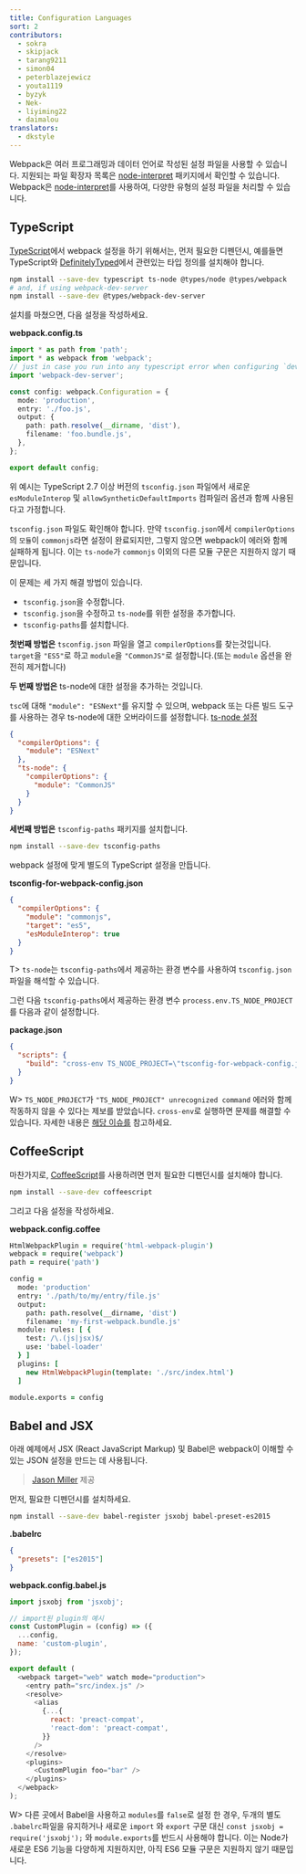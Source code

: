 ```yaml
---
title: Configuration Languages
sort: 2
contributors:
  - sokra
  - skipjack
  - tarang9211
  - simon04
  - peterblazejewicz
  - youta1119
  - byzyk
  - Nek-
  - liyiming22
  - daimalou
translators:
  - dkstyle
---
```


Webpack은 여러 프로그래밍과 데이터 언어로 작성된 설정 파일을 사용할 수 있습니다. 지원되는 파일 확장자 목록은 [node-interpret](https://github.com/gulpjs/interpret) 패키지에서 확인할 수 있습니다. Webpack은 [node-interpret](https://github.com/gulpjs/interpret)를 사용하여, 다양한 유형의 설정 파일을 처리할 수 있습니다.

## TypeScript

[TypeScript](http://www.typescriptlang.org/)에서 webpack 설정을 하기 위해서는, 먼저 필요한 디펜던시, 예를들면 TypeScript와 [DefinitelyTyped](https://definitelytyped.org/)에서 관련있는 타입 정의를 설치해야 합니다.

```bash
npm install --save-dev typescript ts-node @types/node @types/webpack
# and, if using webpack-dev-server
npm install --save-dev @types/webpack-dev-server
```

설치를 마쳤으면, 다음 설정을 작성하세요.

**webpack.config.ts**

```typescript
import * as path from 'path';
import * as webpack from 'webpack';
// just in case you run into any typescript error when configuring `devServer`
import 'webpack-dev-server';

const config: webpack.Configuration = {
  mode: 'production',
  entry: './foo.js',
  output: {
    path: path.resolve(__dirname, 'dist'),
    filename: 'foo.bundle.js',
  },
};

export default config;
```

위 예시는 TypeScript 2.7 이상 버전의 `tsconfig.json` 파일에서 새로운 `esModuleInterop` 및 `allowSyntheticDefaultImports` 컴파일러 옵션과 함께 사용된다고 가정합니다.

`tsconfig.json` 파일도 확인해야 합니다. 만약 `tsconfig.json`에서 `compilerOptions`의 `모듈`이 `commonjs`라면 설정이 완료되지만, 그렇지 않으면 webpack이 에러와 함께 실패하게 됩니다. 이는 `ts-node`가 `commonjs` 이외의 다른 모듈 구문은 지원하지 않기 때문입니다.

이 문제는 세 가지 해결 방법이 있습니다.

- `tsconfig.json`을 수정합니다.
- `tsconfig.json`을 수정하고 `ts-node`를 위한 설정을 추가합니다.
- `tsconfig-paths`를 설치합니다.

**첫번째 방법은** `tsconfig.json` 파일을 열고 `compilerOptions`를 찾는것입니다. `target`을 `"ES5"`로 하고 `module`을 `"CommonJS"`로 설정합니다.(또는 `module` 옵션을 완전히 제거합니다)

**두 번째 방법은** ts-node에 대한 설정을 추가하는 것입니다.

`tsc`에 대해 `"module": "ESNext"`를 유지할 수 있으며, webpack 또는 다른 빌드 도구를 사용하는 경우 ts-node에 대한 오버라이드를 설정합니다. [ts-node 설정](https://typestrong.org/ts-node/docs/imports/)

```json
{
  "compilerOptions": {
    "module": "ESNext"
  },
  "ts-node": {
    "compilerOptions": {
      "module": "CommonJS"
    }
  }
}
```

**세번째 방법은** `tsconfig-paths` 패키지를 설치합니다.

```bash
npm install --save-dev tsconfig-paths
```

webpack 설정에 맞게 별도의 TypeScript 설정을 만듭니다.

**tsconfig-for-webpack-config.json**

```json
{
  "compilerOptions": {
    "module": "commonjs",
    "target": "es5",
    "esModuleInterop": true
  }
}
```

T> `ts-node`는 `tsconfig-paths`에서 제공하는 환경 변수를 사용하여 `tsconfig.json` 파일을 해석할 수 있습니다.

그런 다음 `tsconfig-paths`에서 제공하는 환경 변수 `process.env.TS_NODE_PROJECT`를 다음과 같이 설정합니다.

**package.json**

```json
{
  "scripts": {
    "build": "cross-env TS_NODE_PROJECT=\"tsconfig-for-webpack-config.json\" webpack"
  }
}
```

W> `TS_NODE_PROJECT`가 `"TS_NODE_PROJECT" unrecognized command` 에러와 함께 작동하지 않을 수 있다는 제보를 받았습니다. `cross-env`로 실행하면 문제를 해결할 수 있습니다. 자세한 내용은 [해당 이슈를](https://github.com/webpack/webpack.js.org/issues/2733) 참고하세요.

## CoffeeScript

마찬가지로, [CoffeeScript](https://coffeescript.org/)를 사용하려면 먼저 필요한 디펜던시를 설치해야 합니다.

```bash
npm install --save-dev coffeescript
```

그리고 다음 설정을 작성하세요.

**webpack.config.coffee**

```coffeescript
HtmlWebpackPlugin = require('html-webpack-plugin')
webpack = require('webpack')
path = require('path')

config =
  mode: 'production'
  entry: './path/to/my/entry/file.js'
  output:
    path: path.resolve(__dirname, 'dist')
    filename: 'my-first-webpack.bundle.js'
  module: rules: [ {
    test: /\.(js|jsx)$/
    use: 'babel-loader'
  } ]
  plugins: [
    new HtmlWebpackPlugin(template: './src/index.html')
  ]

module.exports = config
```

## Babel and JSX

아래 예제에서 JSX (React JavaScript Markup) 및 Babel은 webpack이 이해할 수 있는 JSON 설정을 만드는 데 사용됩니다.

> [Jason Miller](https://twitter.com/_developit) 제공

먼저, 필요한 디펜던시를 설치하세요.

```bash
npm install --save-dev babel-register jsxobj babel-preset-es2015
```

**.babelrc**

```json
{
  "presets": ["es2015"]
}
```

**webpack.config.babel.js**

```js
import jsxobj from 'jsxobj';

// import된 plugin의 예시
const CustomPlugin = (config) => ({
  ...config,
  name: 'custom-plugin',
});

export default (
  <webpack target="web" watch mode="production">
    <entry path="src/index.js" />
    <resolve>
      <alias
        {...{
          react: 'preact-compat',
          'react-dom': 'preact-compat',
        }}
      />
    </resolve>
    <plugins>
      <CustomPlugin foo="bar" />
    </plugins>
  </webpack>
);
```

W> 다른 곳에서 Babel을 사용하고 `modules`를 `false`로 설정 한 경우, 두개의 별도 `.babelrc`파일을 유지하거나 새로운 `import` 와 `export` 구문 대신 `const jsxobj = require('jsxobj');` 와 `module.exports`를 반드시 사용해야 합니다. 이는 Node가 새로운 ES6 기능을 다양하게 지원하지만, 아직 ES6 모듈 구문은 지원하지 않기 때문입니다.
